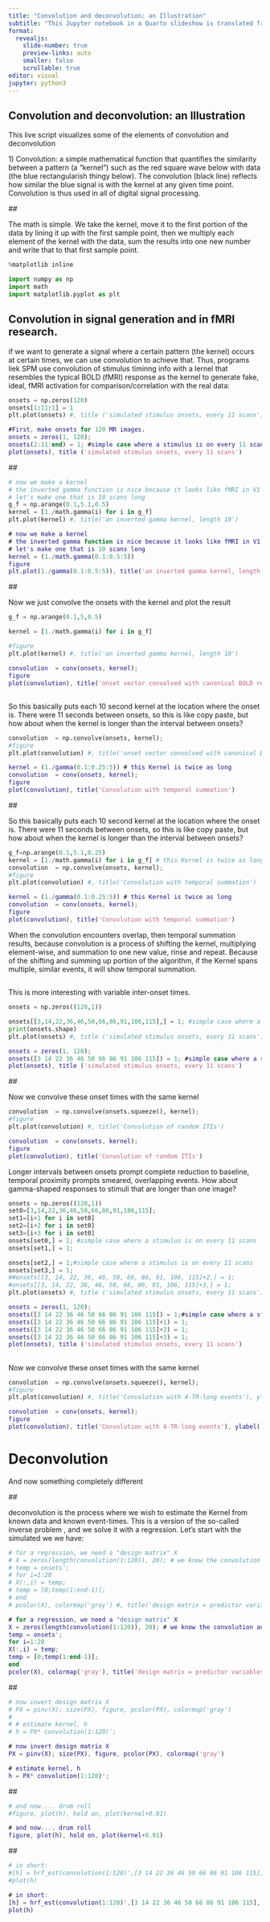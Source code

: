 ```yaml
---
title: "Convolution and deconvolution: an Illustration"
subtitle: "This Jupyter notebook in a Quarto slideshow is translated from a Matlab LiveScript. The code visualizes some of the elements of convolution and deconvolution"
format: 
  revealjs:
    slide-number: true
    preview-links: auto
    smaller: false
    scrollable: true
editor: visual
jupyter: python3
---
```


## Convolution and deconvolution: an Illustration

This live script visualizes some of the elements of convolution and deconvolution

1\) Convolution: a simple mathematical function that quantifies the similarity between a pattern (a "kernel") such as the red square wave below with data (the blue rectangularish thingy below). The convolution (black line) reflects how similar the blue signal is with the kernel at any given time point. Convolution is thus used in all of digital signal processing.

\##

The math is simple. We take the kernel, move it to the first portion of the data by lining it up with the first sample point, then we multiply each element of the kernel with the data, sum the results into one new number and write that to that first sample point.

```python
%matplotlib inline

import numpy as np
import math
import matplotlib.pyplot as plt
```

## Convolution in signal generation and in fMRI research.

if we want to generate a signal where a certain pattern (the kernel) occurs at certain times, we can use convolution to achieve that. Thus, programs liek SPM use convolution of stimulus timinng info with a lernel that resembles the typical BOLD (fMRI) response as the kernel to generate fake, ideal, fMRI activation for comparison/correlation with the real data:

```python

onsets = np.zeros(120)
onsets[1:11:1] = 1
plt.plot(onsets) #, title ('simulated stimulus onsets, every 11 scans')
```

```matlab
#First, make onsets for 120 MR images. 
onsets = zeros(1, 120); 
onsets(2:11:end) = 1; #simple case where a stimulus is on every 11 scans
plot(onsets), title ('simulated stimulus onsets, every 11 scans')
```

\##

```python
# now we make a kernel
# the inverted gamma function is nice because it looks like fMRI in V1
# let's make one that is 10 scans long
g_f = np.arange(0.1,5.1,0.5)
kernel = [1./math.gamma(i) for i in g_f]
plt.plot(kernel) #, title('an inverted gamma kernel, length 10')
```

```matlab
# now we make a kernel
# the inverted gamma function is nice because it looks like fMRI in V1
# let's make one that is 10 scans long
kernel = (1./math.gamma(0.1:0.5:5))
figure
plt.plot(1./gamma(0.1:0.5:5)), title('an inverted gamma kernel, length 10')

```

\##

Now we just convolve the onsets with the kernel and plot the result

```python
g_f = np.arange(0.1,5,0.5)

kernel = [1./math.gamma(i) for i in g_f]

#figure
plt.plot(kernel) #, title('an inverted gamma kernel, length 10')
```

```matlab
convolution  = conv(onsets, kernel); 
figure
plot(convolution), title('onset vector convolved with canonical BOLD response')
```

## 

So this basically puts each 10 second kernel at the location where the onset is. There were 11 seconds between onsets, so this is like copy paste, but how about when the kernel is longer than the interval between onsets?

```python

convolution  = np.convolve(onsets, kernel); 
#figure
plt.plot(convolution) #, title('onset vector convolved with canonical BOLD response')

```

```matlab

kernel = (1./gamma(0.1:0.25:5)) # this Kernel is twice as long
convolution  = conv(onsets, kernel); 
figure
plot(convolution), title('Convolution with temporal summation')

```

\##

So this basically puts each 10 second kernel at the location where the onset is. There were 11 seconds between onsets, so this is like copy paste, but how about when the kernel is longer than the interval between onsets?

```python

g_f=np.arange(0.1,5.1,0.25)
kernel = [1./math.gamma(i) for i in g_f] # this Kernel is twice as long
convolution  = np.convolve(onsets, kernel); 
#figure
plt.plot(convolution) #, title('Convolution with temporal summation')
```

```matlab

kernel = (1./gamma(0.1:0.25:5)) # this Kernel is twice as long
convolution  = conv(onsets, kernel); 
figure
plot(convolution), title('Convolution with temporal summation')

```

When the convolution encounters overlap, then temporal summation results, because convolution is a process of shifting the kernel, multiplying element-wise, and summation to one new value, rinse and repeat. Because of the shifting and summing up portion of the algorithm, if the Kernel spans multiple, similar events, it will show temporal summation.

## 

This is more interesting with variable inter-onset times.

```python
onsets = np.zeros((120,1))

onsets[[3,14,22,36,46,50,66,86,91,106,115],] = 1; #simple case where a stimulus is on every 11 scans
print(onsets.shape)
plt.plot(onsets) #, title ('simulated stimulus onsets, every 11 scans')
```

```matlab

onsets = zeros(1, 120);
onsets([3 14 22 36 46 50 66 86 91 106 115]) = 1; #simple case where a stimulus is on every 11 scans
plot(onsets), title ('simulated stimulus onsets, every 11 scans')

```

\##

Now we convolve these onset times with the same kernel

```python

convolution  = np.convolve(onsets.squeeze(), kernel); 
#figure
plt.plot(convolution) #, title('Convolution of random ITIs')
```

```matlab

convolution  = conv(onsets, kernel); 
figure
plot(convolution), title('Convolution of random ITIs')

```

Longer intervals between onsets prompt complete reduction to baseline, temporal proximity prompts smeared, overlapping events. How about gamma-shaped responses to stimuli that are longer than one image?

```python

onsets = np.zeros((120,1))
set0=[3,14,22,36,46,50,66,86,91,106,115];
set1=[i+1 for i in set0]
set2=[i+2 for i in set0]
set3=[i+3 for i in set0]
onsets[set0,] = 1; #simple case where a stimulus is on every 11 scans
onsets[set1,] = 1;

onsets[set2,] = 1;#simple case where a stimulus is on every 11 scans
onsets[set3,] = 1;
##onsets[[3, 14, 22, 36, 46, 50, 66, 86, 91, 106, 115]+2,] = 1;
#onsets[[3, 14, 22, 36, 46, 50, 66, 86, 91, 106, 115]+3,] = 1;
plt.plot(onsets) #, title ('simulated stimulus onsets, every 11 scans')

```

```matlab

onsets = zeros(1, 120);
onsets([3 14 22 36 46 50 66 86 91 106 115]) = 1;#simple case where a stimulus is on every 11 scans
onsets([3 14 22 36 46 50 66 86 91 106 115]+1) = 1;
onsets([3 14 22 36 46 50 66 86 91 106 115]+2) = 1;
onsets([3 14 22 36 46 50 66 86 91 106 115]+3) = 1;
plot(onsets), title ('simulated stimulus onsets, every 11 scans')

```

## 

Now we convolve these onset times with the same kernel

```python
convolution  = np.convolve(onsets.squeeze(), kernel); 
#figure
plt.plot(convolution) #, title('Convolution with 4-TR-long events'), ylabel('note the scale')
```

```matlab

convolution  = conv(onsets, kernel); 
figure
plot(convolution), title('Convolution with 4-TR-long events'), ylabel('note the scale')

```

# Deconvolution

And now something completely different

\##

deconvolution is the process where we wish to estimate the Kernel from known data and known event-times. This is a version of the so-called inverse problem , and we solve it with a regression. Let's start with the simulated we we have:

```python
# for a regression, we need a "design matrix" X
# X = zeros(length(convolution(1:120)), 20); # we know the convolution and the kernel we used had 20 values
# temp = onsets';
# for i=1:20
# X(:,i) = temp;
# temp = [0;temp(1:end-1)];
# end
# pcolor(X), colormap('gray') #, title('design matrix = predictor variables for each of the 120 scans')
```

```matlab

# for a regression, we need a "design matrix" X
X = zeros(length(convolution(1:120)), 20); # we know the convolution and the kernel we used had 20 values
temp = onsets';
for i=1:20
X(:,i) = temp;
temp = [0;temp(1:end-1)];
end
pcolor(X), colormap('gray'), title('design matrix = predictor variables for each of the 120 scans')

```

\##

```python
# now invert design matrix X
# PX = pinv(X); size(PX), figure, pcolor(PX), colormap('gray')
# 
# # estimate kernel, h
# h = PX* convolution(1:120)';
```

```matlab

# now invert design matrix X
PX = pinv(X); size(PX), figure, pcolor(PX), colormap('gray')

# estimate kernel, h
h = PX* convolution(1:120)';

```

\##

```python

# and now.... drum roll
#figure, plot(h), hold on, plot(kernel+0.01)

```

```matlab

# and now.... drum roll
figure, plot(h), hold on, plot(kernel+0.01)

```

\##

```python
# in short:
#[h] = hrf_est(convolution(1:120)',[3 14 22 36 46 50 66 86 91 106 115], 20); 
#plot(h)
```

```matlab

# in short:
[h] = hrf_est(convolution(1:120)',[3 14 22 36 46 50 66 86 91 106 115], 20); 
plot(h)

```
